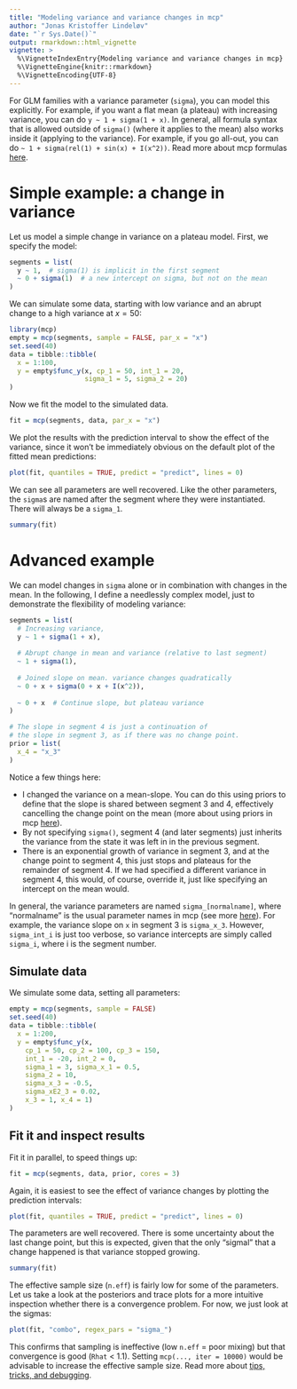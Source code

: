```yaml
---
title: "Modeling variance and variance changes in mcp"
author: "Jonas Kristoffer Lindeløv"
date: "`r Sys.Date()`"
output: rmarkdown::html_vignette
vignette: >
  %\VignetteIndexEntry{Modeling variance and variance changes in mcp}
  %\VignetteEngine{knitr::rmarkdown}
  %\VignetteEncoding{UTF-8}
---
```


For GLM families with a variance parameter (`sigma`), you can model this explicitly. For example, if you want a flat mean (a plateau) with increasing variance, you can do `y ~ 1 + sigma(1 + x)`. In general, all formula syntax that is allowed outside of `sigma()` (where it applies to the mean) also works inside it (applying to the variance). For example, if you go all-out, you can do `~ 1 + sigma(rel(1) + sin(x) + I(x^2))`. Read more about mcp formulas [here](../articles/formulas.html). 


# Simple example: a change in variance
Let us model a simple change in variance on a plateau model. First, we specify the model:

```r
segments = list(
  y ~ 1,  # sigma(1) is implicit in the first segment
  ~ 0 + sigma(1)  # a new intercept on sigma, but not on the mean
)
```

We can simulate some data, starting with low variance and an abrupt change to a high variance at $x = 50$:

```r
library(mcp)
empty = mcp(segments, sample = FALSE, par_x = "x")
set.seed(40)
data = tibble::tibble(
  x = 1:100,
  y = empty$func_y(x, cp_1 = 50, int_1 = 20, 
                   sigma_1 = 5, sigma_2 = 20)
)
```


Now we fit the model to the simulated data.

```r
fit = mcp(segments, data, par_x = "x")
```
We plot the results with the prediction interval to show the effect of the variance, since it won't be immediately obvious on the default plot of the fitted mean predictions:

```r
plot(fit, quantiles = TRUE, predict = "predict", lines = 0)
```


We can see all parameters are well recovered. Like the other parameters, the `sigma`s are named after the segment where they were instantiated. There will always be a `sigma_1`.

```r
summary(fit)
```


# Advanced example
We can model changes in `sigma` alone or in combination with changes in the mean. In the following, I define a needlessly complex model, just to demonstrate the flexibility of modeling variance:

```r
segments = list(
  # Increasing variance,
  y ~ 1 + sigma(1 + x),
  
  # Abrupt change in mean and variance (relative to last segment)
  ~ 1 + sigma(1),
  
  # Joined slope on mean. variance changes quadratically
  ~ 0 + x + sigma(0 + x + I(x^2)),
  
  ~ 0 + x  # Continue slope, but plateau variance
)

# The slope in segment 4 is just a continuation of 
# the slope in segment 3, as if there was no change point.
prior = list(
  x_4 = "x_3"
)
```

Notice a few things here:

 * I changed the variance on a mean-slope. You can do this using priors to define that the slope is shared between segment 3 and 4, effectively cancelling the change point on the mean (more about using priors in mcp [here](../articles/priors.html)). 
 * By not specifying `sigma()`, segment 4 (and later segments) just inherits the variance from the state it was left in in the previous segment. 
 * There is an exponential growth of variance in segment 3, and at the change point to segment 4, this just stops and plateaus for the remainder of segment 4. If we had specified a different variance in segment 4, this would, of course, override it, just like specifying an intercept on the mean would.

In general, the variance parameters are named `sigma_[normalname]`, where "normalname" is the usual parameter names in mcp (see more [here](../articles/formulas.html)). For example, the variance slope on `x` in segment 3 is `sigma_x_3`. However, `sigma_int_i` is just too verbose, so variance intercepts are simply called `sigma_i`, where i is the segment number.

## Simulate data
We simulate some data, setting all parameters:

```r
empty = mcp(segments, sample = FALSE)
set.seed(40)
data = tibble::tibble(
  x = 1:200,
  y = empty$func_y(x,
    cp_1 = 50, cp_2 = 100, cp_3 = 150,
    int_1 = -20, int_2 = 0,
    sigma_1 = 3, sigma_x_1 = 0.5,
    sigma_2 = 10, 
    sigma_x_3 = -0.5,
    sigma_xE2_3 = 0.02,
    x_3 = 1, x_4 = 1)
)
```


## Fit it and inspect results
Fit it in parallel, to speed things up:

```r
fit = mcp(segments, data, prior, cores = 3)
```

Again, it is easiest to see the effect of variance changes by plotting the prediction intervals:

```r
plot(fit, quantiles = TRUE, predict = "predict", lines = 0)
```

The parameters are well recovered. There is some uncertainty about the last change point, but this is expected, given that the only "sigmal" that a change happened is that variance stopped growing.

```r
summary(fit)
```

The effective sample size (`n.eff`) is fairly low for some of the parameters. Let us take a look at the posteriors and trace plots for a more intuitive inspection whether there is a convergence problem. For now, we just look at the sigmas:

```r
plot(fit, "combo", regex_pars = "sigma_")
```

This confirms that sampling is ineffective (low `n.eff` = poor mixing) but that convergence is good (`Rhat` < 1.1). Setting `mcp(..., iter = 10000)` would be advisable to increase the effective sample size. Read more about [tips, tricks, and debugging](../articles/debug.html).
